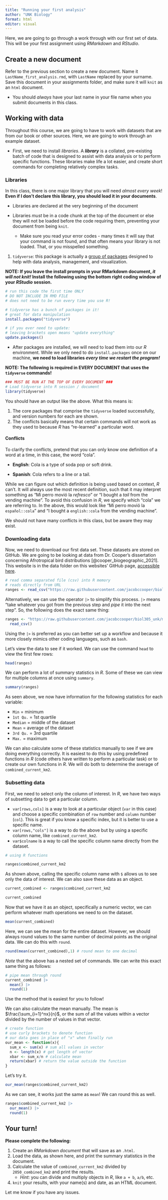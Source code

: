 ```yaml
---
title: "Running your first analysis"
author: "UNK Biology"
format: html
editor: visual
---
```


Here, we are going to go through a work through with our first set of data. This will be your first assignment using *RMarkdown* and *RStudio*.

## Create a new document

Refer to the previous section to create a new document. Name it `LastName_first_analysis.rmd`, with `LastName` replaced by your surname. Save this document in your assignments folder, and make sure it will `knit` as an `html` document.

-   You should *always* have your last name in your file name when you submit documents in this class.

## Working with data

Throughout this course, we are going to have to work with datasets that are from our book or other sources. Here, we are going to work through an example dataset.

-   First, we need to install *libraries*. A ***library*** is a collated, pre-existing batch of code that is designed to assist with data analysis or to perform specific functions. These libraries make life a lot easier, and create short commands for completing relatively complex tasks.

### Libraries

In this class, there is one major library that you will need *almost every week*! **Even if I don't declare this library, you should load it in your documents**.

-   Libraries are declared at the very beginning of the document

-   Libraries *must* be in a code chunk at the top of the document or else they will not be loaded before the code requiring them, preventing your document from being `knit`.

    -   Make sure you read your error codes - many times it will say that your command is not found, and that often means your library is not loaded. That, or you misspelled something.

1.  `tidyverse`: this package is actually a [group of packages](https://www.tidyverse.org/) designed to help with data analysis, management, and visualization.

**NOTE: If you leave the install prompts in your RMarkdown document, *it will not knit!* Install the following using the bottom right coding window of your *RStudio* session.**

```r
# run this code the first time ONLY
# DO NOT INCLUDE IN RMD FILE
# does not need to be run every time you use R!

# tidyverse has a bunch of packages in it!
# great for data manipulation
install.packages("tidyverse")

# if you ever need to update:
# leaving brackets open means "update everything"
update.packages()
```

-   After packages are installed, we will need to load them into our *R* environment. While we only need to do `install.packages` once on our machine, **we need to load libraries *every time we restart the program!***

**NOTE: The following is required in EVERY DOCUMENT that uses the `tidyverse` commands!**

```r
### MUST BE RUN AT THE TOP OF EVERY DOCUMENT ###
# Load tidyverse into R session / document
library(tidyverse)
```

You should have an output like the above. What this means is:

1.  The core packages that comprise the `tidyverse` loaded successfully, and version numbers for each are shown.
2.  The conflicts basically means that certain commands will not work as they used to because *R* has "re-learned" a particular word.

#### Conflicts

To clarify the conflicts, pretend that you can only know one definition of a word at a time, in this case, the word "cola".

-   **English**: Cola is a type of soda pop or soft drink.

-   **Spanish**: Cola refers to a line or a tail.

While we can figure out which definition is being used based on context, *R* can't. It will always use the most recent definition, such that it may interpret something as "Mi perro movió la *refresco*" or "I bought a *tail* from the vending machine". To avoid this confusion in *R*, we specify which "cola" we are referring to. In the above, this would look like "Mi perro movió la `español::cola`" and "I bought a `english::cola` from the vending machine".

We should not have many conflicts in this class, but be aware they may exist.

### Downloading data

Now, we need to download our first data set. These datasets are stored on GitHub. We are going to be looking at data from Dr. Cooper's dissertation concerning Afrotropical bird distributions [@cooper_biogeographic_2021]. This website is in the data folder on this websites' GitHub page, [accessible here](https://github.com/jacobccooper/biol105_unk/blob/main/datasets/lacustrine_range_size.csv).

```r
# read comma separated file (csv) into R memory
# reads directly from URL
ranges <- read_csv("https://raw.githubusercontent.com/jacobccooper/biol305_unk/main/datasets/lacustrine_range_size.csv")
```

Alternatively, we can use the operator `|>` to simplify this process. `|>` means "take whatever you got from the previous step and *pipe* it into the next step". So, the following does the exact same thing:

```r
ranges <- "https://raw.githubusercontent.com/jacobccooper/biol305_unk/main/datasets/lacustrine_range_size.csv" |>
  read_csv()
```

Using the `|>` is preferred as you can better set up a workflow and because it more closely mimics other coding languages, such as `bash`.

Let's view the data to see if it worked. We can use the command `head` to view the first few rows:

```r
head(ranges)
```

We can perform a lot of summary statistics in *R*. Some of these we can view for multiple columns at once using `summary`.

```r
summary(ranges)
```

As seen above, we now have information for the following statistics for each variable:

-   `Min` = minimum
-   `1st Qu.` = 1st quartile
-   `Median` = middle of the dataset
-   `Mean` = average of the dataset
-   `3rd Qu.` = 3rd quartile
-   `Max.` = maximum

We can also calculate some of these statistics manually to see if we are doing everything correctly. It is easiest to do this by using predefined functions in *R* (code others have written to perform a particular task) or to create our own functions in *R*. We will do both to determine the average of `combined_current_km2`.

### Subsetting data

First, we need to select only the column of interest. In *R*, we have two ways of subsetting data to get a particular column.

-   `var[rows,cols]` is a way to look at a particular object (`var` in this case) and choose a specific combination of `row` number and `column` number (`col`). This is great if you know a specific index, but it is better to use a specific name.
-   `var[rows,"cols"]` is a way to do the above but by using a specific column name, like `combined_current_km2`.
-   `var$colname` is a way to call the specific column name directly from the dataset.

```r
# using R functions

ranges$combined_current_km2
```

As shown above, calling the specific column name with `$` allows us to see only the data of interest. We can also save these data as an object.

```r
current_combined <- ranges$combined_current_km2

current_combined
```

Now that we have it as an object, specifically a numeric vector, we can perform whatever math operations we need to on the dataset.

```r
mean(current_combined)
```

Here, we can see the mean for the entire dataset. However, we should always round values to the same number of decimal points as the original data. We can do this with `round`.

```r
round(mean(current_combined),1) # round mean to one decimal
```

*Note* that the above has a nested set of commands. We can write this exact same thing as follows:

```r
# pipe mean through round
current_combined |> 
  mean() |> 
  round(1)
```

Use the method that is easiest for you to follow!

We can also calculate the mean manually. The mean is $\frac{\sum_{i=1}^nx}{n}$, or the sum of all the values within a vector divided by the number of values in that vector.

```r
# create function
# use curly brackets to denote function
# our data goes in place of "x" when finally run
our_mean <- function(x){
  sum_x <- sum(x) # sum all values in vector
  n <- length(x) # get length of vector
  xbar <- sum_x/n # calculate mean
  return(xbar) # return the value outside the function
}
```

Let's try it.

```r
our_mean(ranges$combined_current_km2)
```

As we can see, it works just the same as `mean`! We can round this as well.

```r
ranges$combined_current_km2 |> 
  our_mean() |> 
  round(1)
```

## Your turn!

**Please complete the following:**

1.  Create an *RMarkdown document* that will save as an `.html`.
2.  Load the data, as shown here, and print the summary statistics in the document.
3.  Calculate the value of `combined_current_km2` divided by `2050_combined_km2` and print the results.
    -   *Hint*: you can divide and multiply objects in *R*, like `a + b`, `a/b`, etc.
4.  `knit` your results, with your name(s) and date, as an HTML document.

Let me know if you have any issues.

